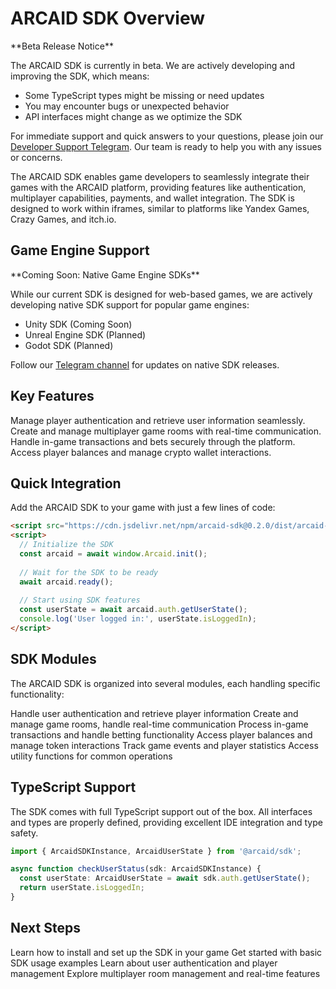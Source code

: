 # ARCAID SDK Overview

<Warning>
  **Beta Release Notice**
  
  The ARCAID SDK is currently in beta. We are actively developing and improving the SDK, which means:
  - Some TypeScript types might be missing or need updates
  - You may encounter bugs or unexpected behavior
  - API interfaces might change as we optimize the SDK
  
  For immediate support and quick answers to your questions, please join our [Developer Support Telegram](https://t.me/arcaidxyz). Our team is ready to help you with any issues or concerns.
</Warning>

The ARCAID SDK enables game developers to seamlessly integrate their games with the ARCAID platform, providing features like authentication, multiplayer capabilities, payments, and wallet integration. The SDK is designed to work within iframes, similar to platforms like Yandex Games, Crazy Games, and itch.io.

## Game Engine Support

<Note>
  **Coming Soon: Native Game Engine SDKs**
  
  While our current SDK is designed for web-based games, we are actively developing native SDK support for popular game engines:
  - Unity SDK (Coming Soon)
  - Unreal Engine SDK (Planned)
  - Godot SDK (Planned)
  
  Follow our [Telegram channel](https://t.me/arcaidxyz) for updates on native SDK releases.
</Note>

## Key Features

<CardGroup cols={2}>
  <Card title="Authentication" icon="user-check">
    Manage player authentication and retrieve user information seamlessly.
  </Card>
  <Card title="Multiplayer" icon="users">
    Create and manage multiplayer game rooms with real-time communication.
  </Card>
  <Card title="Payments" icon="credit-card">
    Handle in-game transactions and bets securely through the platform.
  </Card>
  <Card title="Wallet Integration" icon="wallet">
    Access player balances and manage crypto wallet interactions.
  </Card>
</CardGroup>

## Quick Integration

Add the ARCAID SDK to your game with just a few lines of code:

```html
<script src="https://cdn.jsdelivr.net/npm/arcaid-sdk@0.2.0/dist/arcaid-loader.min.obf.js"></script>
<script>
  // Initialize the SDK
  const arcaid = await window.Arcaid.init();
  
  // Wait for the SDK to be ready
  await arcaid.ready();
  
  // Start using SDK features
  const userState = await arcaid.auth.getUserState();
  console.log('User logged in:', userState.isLoggedIn);
</script>
```

## SDK Modules

The ARCAID SDK is organized into several modules, each handling specific functionality:

<Steps>
  <Step title="Auth Module">
    Handle user authentication and retrieve player information
  </Step>
  <Step title="Multiplayer Module">
    Create and manage game rooms, handle real-time communication
  </Step>
  <Step title="Payments Module">
    Process in-game transactions and handle betting functionality
  </Step>
  <Step title="Wallet Module">
    Access player balances and manage token interactions
  </Step>
  <Step title="Stats Module">
    Track game events and player statistics
  </Step>
  <Step title="Utils Module">
    Access utility functions for common operations
  </Step>
</Steps>

## TypeScript Support

The SDK comes with full TypeScript support out of the box. All interfaces and types are properly defined, providing excellent IDE integration and type safety.

```typescript
import { ArcaidSDKInstance, ArcaidUserState } from '@arcaid/sdk';

async function checkUserStatus(sdk: ArcaidSDKInstance) {
  const userState: ArcaidUserState = await sdk.auth.getUserState();
  return userState.isLoggedIn;
}
```

## Next Steps

<CardGroup cols={2}>
  <Card title="Installation" icon="download" href="/api-reference/installation">
    Learn how to install and set up the SDK in your game
  </Card>
  <Card title="Quickstart" icon="play" href="/api-reference/quickstart">
    Get started with basic SDK usage examples
  </Card>
  <Card title="Authentication" icon="lock" href="/api-reference/authentication">
    Learn about user authentication and player management
  </Card>
  <Card title="Multiplayer" icon="network-wired" href="/api-reference/multiplayer">
    Explore multiplayer room management and real-time features
  </Card>
</CardGroup> 